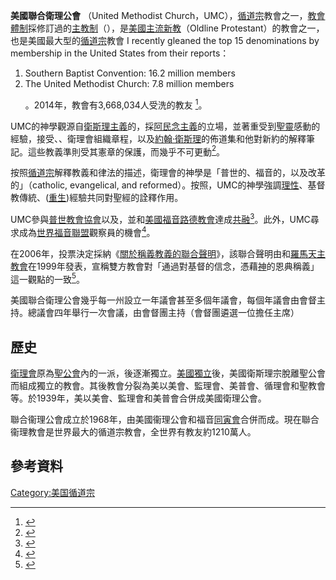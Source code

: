 {{Expand language|time=2016-07-17T01:47:17+00:00}}
'''美國聯合衛理公會''' （United Methodist Church，UMC），[[循道宗|循道宗]]教會之一，[[教會體制|教會體制]]採修訂過的[[主教制|主教制]]（{{tsl|en|Connexionalism|Connexionalism}}），是[[美國|美國]][[主流新教|主流新教]]（Oldline Protestant）的教會之一，也是美國最大型的[[循道宗|循道宗]]教會<ref>{{cite news|title=The 15 Largest Protestant Denominations in the United States|url=https://www.christianpost.com/news/the-15-largest-protestant-denominations-in-the-united-states-92731/|agency=christian post|accessdate=2017-11-16|archive-date=2017-11-14|archive-url=https://web.archive.org/web/20171114093504/https://www.christianpost.com/news/the-15-largest-protestant-denominations-in-the-united-states-92731/|dead-url=no}} I recently gleaned the top 15 denominations by membership in the United States from their reports：
# Southern Baptist Convention: 16.2 million members
# The United Methodist Church: 7.8 million members</ref>。2014年，教會有3,668,034人受洗的教友 <ref name="elca stats">{{cite web|url=http://www.elca.org/News-and-Events/ELCA-Facts|title=ELCA Facts|work=ELCA.org|accessdate=2017-11-16|archive-date=2017-11-21|archive-url=https://web.archive.org/web/20171121224817/http://www.elca.org/News-and-Events/ELCA-Facts|dead-url=no}}</ref>。

UMC的神學觀源自[[衛斯理主義|衛斯理主義]]的{{tsl|en|Christian revival|復興運動 (基督教)|復興運動}}，採[[阿民念主義|阿民念主義]]的立場，並著重受到[[聖靈|聖靈]]感動的經驗，接受{{tsl|en|Articles of Religion (Methodist)|信仰要道}}、{{tsl|en|Confession of Faith (United Methodist)|認信文 (循道宗)|認信文}}、衛理會組織章程，以及[[約翰·衛斯理|約翰·衛斯理]]的佈道集和他對新約的解釋筆記。這些教義準則受其憲章的保護，而幾乎不可更動<ref>{{cite web|title=Doctrinal Standards in The United Methodist Church|url=http://www.umc.org/what-we-believe/doctrinal-standards-in-the-united-methodist-church|accessdate=2017-11-16|archive-date=2018-01-25|archive-url=https://web.archive.org/web/20180125131412/http://www.umc.org/what-we-believe/doctrinal-standards-in-the-united-methodist-church|dead-url=no}}</ref>。

按照[[循道宗|循道宗]]解釋教義和律法的{{tsl|en|Book of Discipline (United Methodist)|紀律書}}描述，衛理會的神學是「普世的、福音的，以及改革的」（catholic, evangelical, and reformed）。按照{{tsl|en|Wesleyan Quadrilateral|衛斯理神學四支柱}}，UMC的神學強調[[理性|理性]]、基督教傳統、([[重生_(基督教)|重生]])經驗共同對聖經的詮釋作用。

UMC參與[[普世教會協會|普世教會協會]]以及{{tsl|en|World Methodist Council|世界循道衛理宗協會}}，並和[[美國福音路德教會|美國福音路德教會]]達成[[共融|共融]]<ref>{{cite web|title=Full Communion Partners|url=https://www.elca.org/Faith/Ecumenical-and-Inter-Religious-Relations/Full-Communion|website=Evangelical Lutheran Church in America|accessdate=2017-11-16|archive-date=2017-11-16|archive-url=https://web.archive.org/web/20171116193008/http://www.elca.org/Faith/Ecumenical-and-Inter-Religious-Relations/Full-Communion|dead-url=no}}</ref>。此外，UMC尋求成為[[世界福音聯盟|世界福音聯盟]]觀察員的機會<ref name="Thomas C. Oden—NAE">{{cite book|url = https://books.google.com/books?id=pB6BrgQRjbQC&pg=PA143&dq=Taskforce+of+United+Methodists+on+Abortion+and+Sexuality&cd=2#v=onepage&q=Taskforce%20of%20United%20Methodists%20on%20Abortion%20and%20Sexuality&f=false|title = The rebirth of orthodoxy: signs of new life in Christianity|quote = For the first time, the United Methodist Church voted to seek observer status in the National Association of Evangelicals and the World Evangelical Fellowship.|publisher = [[HarperCollins|HarperCollins]]|accessdate = June 8, 2007|archive-date = 2016-05-19|archive-url = https://web.archive.org/web/20160519134021/https://books.google.com/books?id=pB6BrgQRjbQC&pg=PA143&dq=Taskforce+of+United+Methodists+on+Abortion+and+Sexuality&cd=2#v=onepage&q=Taskforce%20of%20United%20Methodists%20on%20Abortion%20and%20Sexuality&f=false|dead-url = no}}</ref>。

在2006年，{{tsl|en|World Methodist Council|世界循道衛理宗協會}}投票決定採納《[[關於稱義教義的聯合聲明|關於稱義教義的聯合聲明]]》，該聯合聲明由{{tsl|en|Lutheran World Federation|世界信義宗聯會}}和[[羅馬天主教會|羅馬天主教會]]在1999年發表，宣稱雙方教會對「通過對基督的信念，憑藉[[基督教的神|神]]的恩典稱義」這一觀點的一致<ref name="UMC—World Methodists approve further ecumenical dialogue">{{cite web|url = http://www.umc.org/site/c.gjJTJbMUIuE/b.1863123/k.FF49/World_Methodists_approve_further_ecumenical_dialogue.htm|title = World Methodists approve further ecumenical dialogue|publisher = The United Methodist Church|accessdate = June 8, 2007|archive-url = https://web.archive.org/web/20060721210415/http://www.umc.org/site/c.gjJTJbMUIuE/b.1863123/k.FF49/World_Methodists_approve_further_ecumenical_dialogue.htm|archive-date = 2006-07-21|dead-url = yes}}</ref>。

美國聯合衛理公會幾乎每一州設立一年議會甚至多個年議會，每個年議會由會督主持。總議會四年舉行一次會議，由會督團主持（會督團遴選一位擔任主席）

== 歷史==
[[衛理會|衛理會]]原為[[聖公會|聖公會]]內的一派，後逐漸獨立。[[美國獨立|美國獨立]]後，美國衛斯理宗脫離聖公會而組成獨立的教會。其後教會分裂為美以美會、監理會、美普會、循理會和聖教會等。於1939年，美以美會、監理會和美普會合併成美國衛理公會。

聯合衞理公會成立於1968年，由美國衞理公會和福音[[同寅會|同寅會]]合併而成。現在聯合衞理教會是世界最大的循道宗教會，全世界有教友約1210萬人。

==參考資料==
{{Reflist}}

[[Category:美国循道宗|Category:美国循道宗]]